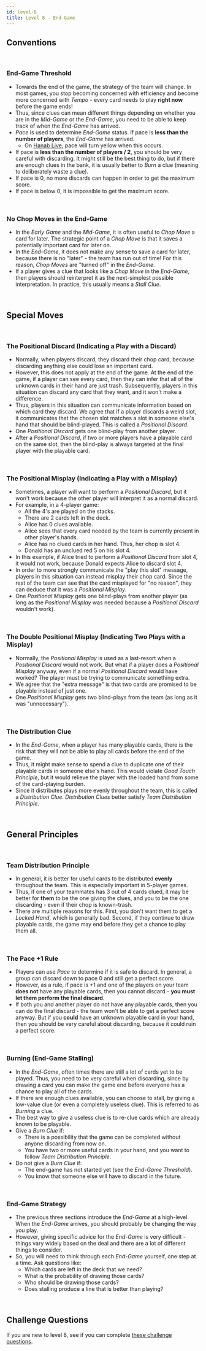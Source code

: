 ```yaml
---
id: level-8
title: Level 8 - End-Game
---
```


## Conventions

<br />

### End-Game Threshold

- Towards the end of the game, the strategy of the team will change. In most games, you stop becoming concerned with efficiency and become more concerned with _Tempo_ - every card needs to play **right now** before the game ends!
- Thus, since clues can mean different things depending on whether you are in the _Mid-Game_ or the _End-Game_, you need to be able to keep track of when the _End-Game_ has arrived.
- _Pace_ is used to determine _End-Game_ status. If pace is **less than the number of players**, the _End-Game_ has arrived.
  - On [Hanab Live](https://hanab.live), pace will turn yellow when this occurs.
- If pace is **less than the number of players / 2**, you should be very careful with discarding. It might still be the best thing to do, but if there are enough clues in the bank, it is usually better to _Burn_ a clue (meaning to deliberately waste a clue).
- If pace is 0, no more discards can happen in order to get the maximum score.
- If pace is below 0, it is impossible to get the maximum score.

<br />

### No Chop Moves in the End-Game

- In the _Early Game_ and the _Mid-Game_, it is often useful to _Chop Move_ a card for later. The strategic point of a _Chop Move_ is that it saves a potentially important card for later on.
- In the _End-Game_, it does not make any sense to save a card for later, because there is no "later" - the team has run out of time! For this reason, _Chop Moves_ are "turned off" in the _End-Game_.
- If a player gives a clue that looks like a _Chop Move_ in the _End-Game_, then players should reinterpret it as the next-simplest possible interpretation. In practice, this usually means a _Stall Clue_.

<br />

## Special Moves

<br />

### The Positional Discard (Indicating a Play with a Discard)

- Normally, when players discard, they discard their chop card, because discarding anything else could lose an important card.
- However, this does not apply at the end of the game. At the end of the game, if a player can see every card, then they can infer that all of the unknown cards in their hand are just trash. Subsequently, players in this situation can discard any card that they want, and it won't make a difference.
- Thus, players in this situation can communicate information based on which card they discard. We agree that if a player discards a weird slot, it communicates that the chosen slot matches a slot in someone else's hand that should be blind-played. This is called a _Positional Discard_.
- One _Positional Discard_ gets one blind-play from another player.
- After a _Positional Discard_, if two or more players have a playable card on the same slot, then the blind-play is always targeted at the final player with the playable card.

<br />

### The Positional Misplay (Indicating a Play with a Misplay)

- Sometimes, a player will want to perform a _Positional Discard_, but it won't work because the other player will interpret it as a normal discard.
- For example, in a 4-player game:
  - All the 4's are played on the stacks.
  - There are 2 cards left in the deck.
  - Alice has 0 clues available.
  - Alice sees that every card needed by the team is currently present in other player's hands.
  - Alice has no clued cards in her hand. Thus, her chop is slot 4.
  - Donald has an unclued red 5 on his slot 4.
- In this example, if Alice tried to perform a _Positional Discard_ from slot 4, it would not work, because Donald expects Alice to discard slot 4.
- In order to more strongly communicate the "play this slot" message, players in this situation can instead misplay their chop card. Since the rest of the team can see that the card misplayed for "no reason", they can deduce that it was a _Positional Misplay_.
- One _Positional Misplay_ gets one blind-plays from another player (as long as the _Positional Misplay_ was needed because a _Positional Discard_ wouldn't work).

<br />

### The Double Positional Misplay (Indicating Two Plays with a Misplay)

- Normally, the _Positional Misplay_ is used as a last-resort when a _Positional Discard_ would not work. But what if a player does a _Positional Misplay_ anyway, even if a normal _Positional Discard_ would have worked? The player must be trying to communicate something extra.
- We agree that the "extra message" is that two cards are promised to be playable instead of just one.
- One _Positional Misplay_ gets two blind-plays from the team (as long as it was "unnecessary").

<br />

### The Distribution Clue

- In the _End-Game_, when a player has many playable cards, there is the risk that they will not be able to play all cards before the end of the game.
- Thus, it might make sense to spend a clue to duplicate one of their playable cards in someone else's hand. This would violate _Good Touch Principle_, but it would relieve the player with the loaded hand from some of the card-playing burden.
- Since it distributes plays more evenly throughout the team, this is called a _Distribution Clue_. _Distribution Clues_ better satisfy _Team Distribution Principle_.

<br />

## General Principles

<br />

### Team Distribution Principle

- In general, it is better for useful cards to be distributed **evenly** throughout the team. This is especially important in 5-player games.
- Thus, if one of your teammates has 3 out of 4 cards clued, it may be better for **them** to be the one giving the clues, and you to be the one discarding - even if their chop is known-trash.
- There are multiple reasons for this. First, you don't want them to get a _Locked Hand_, which is generally bad. Second, if they continue to draw playable cards, the game may end before they get a chance to play them all.

<br />

### The Pace +1 Rule

- Players can use _Pace_ to determine if it is safe to discard. In general, a group can discard down to pace 0 and still get a perfect score.
- However, as a rule, if pace is +1 and one of the players on your team **does not** have any playable cards, then you cannot discard - **you must let them perform the final discard**.
- If both you and another player do not have any playable cards, then you can do the final discard - the team won't be able to get a perfect score anyway. But if you **could** have an unknown playable card in your hand, then you should be very careful about discarding, because it could ruin a perfect score.

<br />

### Burning (End-Game Stalling)

- In the _End-Game_, often times there are still a lot of cards yet to be played. Thus, you need to be very careful when discarding, since by drawing a card you can make the game end before everyone has a chance to play all of the cards.
- If there are enough clues available, you can choose to stall, by giving a low-value clue (or even a completely useless clue). This is referred to as _Burning_ a clue.
- The best way to give a useless clue is to re-clue cards which are already known to be playable.
- Give a _Burn Clue_ if:
  - There is a possibility that the game can be completed without anyone discarding from now on.
  - You have two or more useful cards in your hand, and you want to follow _Team Distribution Principle_.
- Do not give a _Burn Clue_ if:
  - The end-game has not started yet (see the _End-Game Threshold_).
  - You know that someone else will have to discard in the future.

<br />

### End-Game Strategy

- The previous three sections introduce the _End-Game_ at a high-level. When the _End-Game_ arrives, you should probably be changing the way you play.
- However, giving specific advice for the _End-Game_ is very difficult - things vary widely based on the deal and there are a lot of different things to consider.
- So, you will need to think through each _End-Game_ yourself, one step at a time. Ask questions like:
  - Which cards are left in the deck that we need?
  - What is the probability of drawing those cards?
  - Who should be drawing those cards?
  - Does stalling produce a line that is better than playing?

<br />

## Challenge Questions

If you are new to level 8, see if you can complete [these challenge questions](challenge-questions/level-8.mdx).
